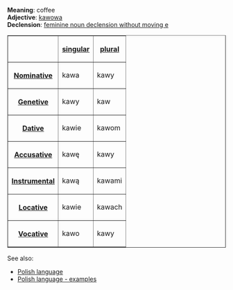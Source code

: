 '''Meaning''': coffee<br>
'''Adjective''': [[Polish word - kawowa|kawowa]]<br>
'''Declension''': [[Polish language - feminine noun declension without moving e|feminine noun declension without moving e]]

<table border=1>
<tr><th><th>[[Polish language - singular number|singular]]<th>[[Polish language - plural number|plural]]</tr>
<tr><th>[[Polish language - nominative|Nominative]]<td>kawa<td>kawy</tr>
<tr><th>[[Polish language - genetive|Genetive]]<td>kawy<td>kaw</tr>
<tr><th>[[Polish language - dative|Dative]]<td>kawie<td>kawom</tr>
<tr><th>[[Polish language - accusative|Accusative]]<td>kawę<td>kawy</tr>
<tr><th>[[Polish language - instrumental|Instrumental]]<td>kawą<td>kawami</tr>
<tr><th>[[Polish language - locative|Locative]]<td>kawie<td>kawach</tr>
<tr><th>[[Polish language - vocative|Vocative]]<td>kawo<td>kawy</tr>
</table>

See also:
* [[Polish language]]
* [[Polish language - examples]]